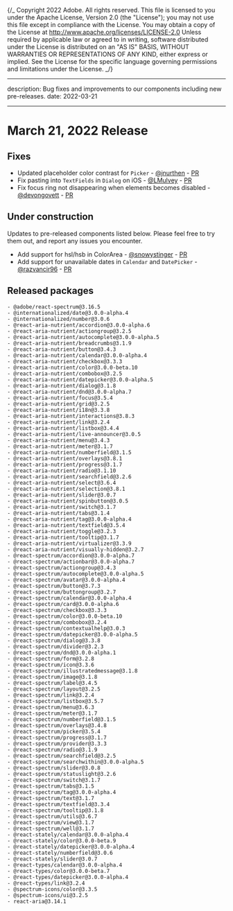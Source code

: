 {/_ Copyright 2022 Adobe. All rights reserved.
This file is licensed to you under the Apache License, Version 2.0 (the "License");
you may not use this file except in compliance with the License. You may obtain a copy
of the License at http://www.apache.org/licenses/LICENSE-2.0
Unless required by applicable law or agreed to in writing, software distributed under
the License is distributed on an "AS IS" BASIS, WITHOUT WARRANTIES OR REPRESENTATIONS
OF ANY KIND, either express or implied. See the License for the specific language
governing permissions and limitations under the License. _/}


---

description: Bug fixes and improvements to our components including new pre-releases.
date: 2022-03-21

---

# March 21, 2022 Release

## Fixes

- Updated placeholder color contrast for `Picker` - [@jnurthen](https://github.com/jnurthen) - [PR](https://github.com/adobe/react-spectrum/pull/2760)
- Fix pasting into `TextFields` in `Dialog` on iOS - [@LMulvey](https://github.com/LMulvey) - [PR](https://github.com/adobe/react-spectrum/pull/2939)
- Fix focus ring not disappearing when elements becomes disabled - [@devongovett](https://github.com/devongovett) - [PR](https://github.com/adobe/react-spectrum/pull/2941)

## Under construction

Updates to pre-released components listed below. Please feel free to try them out, and report any issues you encounter.

- Add support for hsl/hsb in ColorArea - [@snowystinger](https://github.com/snowystinger) - [PR](https://github.com/adobe/react-spectrum/pull/2887)
- Add support for unavailable dates in `Calendar` and `DatePicker` - [@razvancir96](https://github.com/razvancir96) - [PR](https://github.com/adobe/react-spectrum/pull/2793)

## Released packages

```
- @adobe/react-spectrum@3.16.5
- @internationalized/date@3.0.0-alpha.4
- @internationalized/number@3.0.6
- @react-aria-nutrient/accordion@3.0.0-alpha.6
- @react-aria-nutrient/actiongroup@3.2.5
- @react-aria-nutrient/autocomplete@3.0.0-alpha.5
- @react-aria-nutrient/breadcrumbs@3.1.9
- @react-aria-nutrient/button@3.4.3
- @react-aria-nutrient/calendar@3.0.0-alpha.4
- @react-aria-nutrient/checkbox@3.3.3
- @react-aria-nutrient/color@3.0.0-beta.10
- @react-aria-nutrient/combobox@3.2.5
- @react-aria-nutrient/datepicker@3.0.0-alpha.5
- @react-aria-nutrient/dialog@3.1.8
- @react-aria-nutrient/dnd@3.0.0-alpha.7
- @react-aria-nutrient/focus@3.5.4
- @react-aria-nutrient/grid@3.2.5
- @react-aria-nutrient/i18n@3.3.8
- @react-aria-nutrient/interactions@3.8.3
- @react-aria-nutrient/link@3.2.4
- @react-aria-nutrient/listbox@3.4.4
- @react-aria-nutrient/live-announcer@3.0.5
- @react-aria-nutrient/menu@3.4.3
- @react-aria-nutrient/meter@3.1.7
- @react-aria-nutrient/numberfield@3.1.5
- @react-aria-nutrient/overlays@3.8.1
- @react-aria-nutrient/progress@3.1.7
- @react-aria-nutrient/radio@3.1.10
- @react-aria-nutrient/searchfield@3.2.6
- @react-aria-nutrient/select@3.6.4
- @react-aria-nutrient/selection@3.8.1
- @react-aria-nutrient/slider@3.0.7
- @react-aria-nutrient/spinbutton@3.0.5
- @react-aria-nutrient/switch@3.1.7
- @react-aria-nutrient/tabs@3.1.4
- @react-aria-nutrient/tag@3.0.0-alpha.4
- @react-aria-nutrient/textfield@3.5.4
- @react-aria-nutrient/toggle@3.2.3
- @react-aria-nutrient/tooltip@3.1.7
- @react-aria-nutrient/virtualizer@3.3.9
- @react-aria-nutrient/visually-hidden@3.2.7
- @react-spectrum/accordion@3.0.0-alpha.7
- @react-spectrum/actionbar@3.0.0-alpha.7
- @react-spectrum/actiongroup@3.4.3
- @react-spectrum/autocomplete@3.0.0-alpha.5
- @react-spectrum/avatar@3.0.0-alpha.4
- @react-spectrum/button@3.7.3
- @react-spectrum/buttongroup@3.2.7
- @react-spectrum/calendar@3.0.0-alpha.4
- @react-spectrum/card@3.0.0-alpha.6
- @react-spectrum/checkbox@3.3.3
- @react-spectrum/color@3.0.0-beta.10
- @react-spectrum/combobox@3.2.4
- @react-spectrum/contextualhelp@3.0.3
- @react-spectrum/datepicker@3.0.0-alpha.5
- @react-spectrum/dialog@3.3.8
- @react-spectrum/divider@3.2.3
- @react-spectrum/dnd@3.0.0-alpha.1
- @react-spectrum/form@3.2.8
- @react-spectrum/icon@3.3.6
- @react-spectrum/illustratedmessage@3.1.8
- @react-spectrum/image@3.1.8
- @react-spectrum/label@3.4.5
- @react-spectrum/layout@3.2.5
- @react-spectrum/link@3.2.4
- @react-spectrum/listbox@3.5.7
- @react-spectrum/menu@3.6.3
- @react-spectrum/meter@3.1.7
- @react-spectrum/numberfield@3.1.5
- @react-spectrum/overlays@3.4.8
- @react-spectrum/picker@3.5.4
- @react-spectrum/progress@3.1.7
- @react-spectrum/provider@3.3.3
- @react-spectrum/radio@3.1.9
- @react-spectrum/searchfield@3.2.5
- @react-spectrum/searchwithin@3.0.0-alpha.5
- @react-spectrum/slider@3.0.8
- @react-spectrum/statuslight@3.2.6
- @react-spectrum/switch@3.1.7
- @react-spectrum/tabs@3.1.5
- @react-spectrum/tag@3.0.0-alpha.4
- @react-spectrum/text@3.1.7
- @react-spectrum/textfield@3.3.4
- @react-spectrum/tooltip@3.1.8
- @react-spectrum/utils@3.6.7
- @react-spectrum/view@3.1.7
- @react-spectrum/well@3.1.7
- @react-stately/calendar@3.0.0-alpha.4
- @react-stately/color@3.0.0-beta.9
- @react-stately/datepicker@3.0.0-alpha.4
- @react-stately/numberfield@3.0.6
- @react-stately/slider@3.0.7
- @react-types/calendar@3.0.0-alpha.4
- @react-types/color@3.0.0-beta.7
- @react-types/datepicker@3.0.0-alpha.4
- @react-types/link@3.2.4
- @spectrum-icons/color@3.3.5
- @spectrum-icons/ui@3.2.5
- react-aria@3.14.1
```

